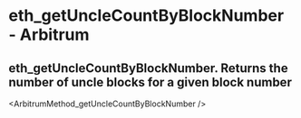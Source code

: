 # eth_getUncleCountByBlockNumber  - Arbitrum

## eth_getUncleCountByBlockNumber. Returns the number of uncle blocks for a given block number


<ArbitrumMethod_getUncleCountByBlockNumber />
